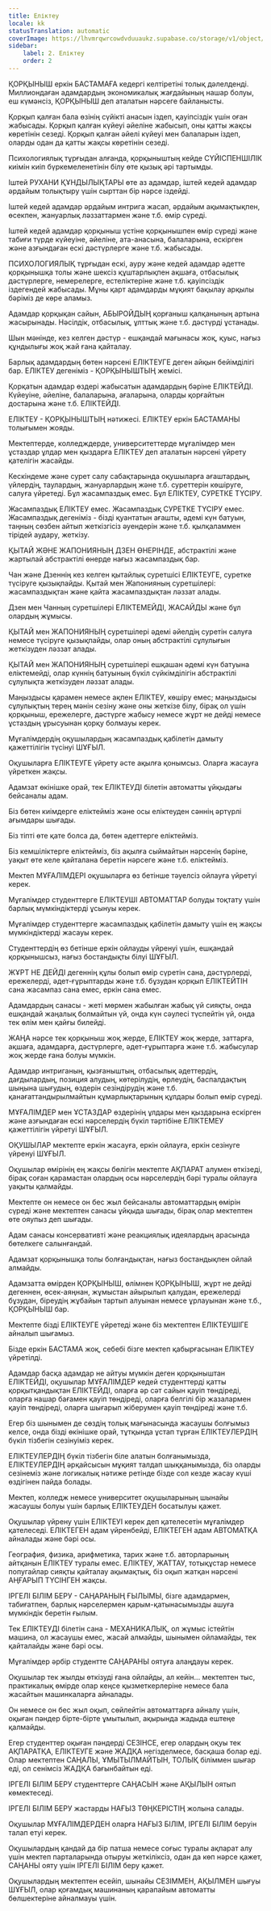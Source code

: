 ```yaml
---
title: Еліктеу
locale: kk
statusTranslation: automatic
coverImage: https://lhvmrqwrcowdvduuaukz.supabase.co/storage/v1/object/public/strapi-uploads/small_cover-educacion-fundamental.webp-2d51a7828a2b1309555be27f7e2a61a0.webp
sidebar:
    label: 2. Еліктеу
    order: 2
---
```

ҚОРҚЫНЫШ еркін БАСТАМАҒА кедергі келтіретіні толық дәлелденді. Миллиондаған адамдардың экономикалық жағдайының нашар болуы, еш күмәнсіз, ҚОРҚЫНЫШ деп аталатын нәрсеге байланысты.

Қорқып қалған бала өзінің сүйікті анасын іздеп, қауіпсіздік үшін оған жабысады. Қорқып қалған күйеуі әйеліне жабысып, оны қатты жақсы көретінін сезеді. Қорқып қалған әйелі күйеуі мен балаларын іздеп, оларды одан да қатты жақсы көретінін сезеді.

Психологиялық тұрғыдан алғанда, қорқыныштың кейде СҮЙІСПЕНШІЛІК киімін киіп бүркемеленетінін білу өте қызық әрі тартымды.

Іштей РУХАНИ ҚҰНДЫЛЫҚТАРЫ өте аз адамдар, іштей кедей адамдар әрдайым толықтыру үшін сырттан бір нәрсе іздейді.

Іштей кедей адамдар әрдайым интрига жасап, әрдайым ақымақтықпен, өсекпен, жануарлық ләззаттармен және т.б. өмір сүреді.

Іштей кедей адамдар қорқыныш үстіне қорқынышпен өмір сүреді және табиғи түрде күйеуіне, әйеліне, ата-анасына, балаларына, ескірген және азғындаған ескі дәстүрлерге және т.б. жабысады.

ПСИХОЛОГИЯЛЫҚ тұрғыдан ескі, ауру және кедей адамдар әдетте қорқынышқа толы және шексіз құштарлықпен ақшаға, отбасылық дәстүрлерге, немерелерге, естеліктеріне және т.б. қауіпсіздік іздегендей жабысады. Мұны қарт адамдарды мұқият бақылау арқылы бәріміз де көре аламыз.

Адамдар қорқықан сайын, АБЫРОЙДЫҢ қорғаныш қалқанының артына жасырынады. Нәсілдік, отбасылық, ұлттық және т.б. дәстүрді ұстанады.

Шын мәнінде, кез келген дәстүр - ешқандай мағынасы жоқ, қуыс, нағыз құндылығы жоқ жай ғана қайталау.

Барлық адамдардың бөтен нәрсені ЕЛІКТЕУГЕ деген айқын бейімділігі бар. ЕЛІКТЕУ дегеніміз - ҚОРҚЫНЫШТЫҢ жемісі.

Қорқатын адамдар өздері жабысатын адамдардың бәріне ЕЛІКТЕЙДІ. Күйеуіне, әйеліне, балаларына, ағаларына, оларды қорғайтын достарына және т.б. ЕЛІКТЕЙДІ.

ЕЛІКТЕУ - ҚОРҚЫНЫШТЫҢ нәтижесі. ЕЛІКТЕУ еркін БАСТАМАНЫ толығымен жояды.

Мектептерде, колледждерде, университеттерде мұғалімдер мен ұстаздар ұлдар мен қыздарға ЕЛІКТЕУ деп аталатын нәрсені үйрету қателігін жасайды.

Кескіндеме және сурет салу сабақтарында оқушыларға ағаштардың, үйлердің, таулардың, жануарлардың және т.б. суреттерін көшіруге, салуға үйретеді. Бұл жасампаздық емес. Бұл ЕЛІКТЕУ, СУРЕТКЕ ТҮСІРУ.

Жасампаздық ЕЛІКТЕУ емес. Жасампаздық СУРЕТКЕ ТҮСІРУ емес. Жасампаздық дегеніміз - бізді қуантатын ағашты, әдемі күн батуын, таңның сөзбен айтып жеткізгісіз әуендерін және т.б. қылқаламмен тірідей аудару, жеткізу.

ҚЫТАЙ ЖӘНЕ ЖАПОНИЯНЫҢ ДЗЕН ӨНЕРІНДЕ, абстрактілі және жартылай абстрактілі өнерде нағыз жасампаздық бар.

Чан және Дзеннің кез келген қытайлық суретшісі ЕЛІКТЕУГЕ, суретке түсіруге қызықпайды. Қытай мен Жапонияның суретшілері: жасампаздықтан және қайта жасампаздықтан ләззат алады.

Дзен мен Чанның суретшілері ЕЛІКТЕМЕЙДІ, ЖАСАЙДЫ және бұл олардың жұмысы.

ҚЫТАЙ мен ЖАПОНИЯНЫҢ суретшілері әдемі әйелдің суретін салуға немесе түсіруге қызықпайды, олар оның абстрактілі сұлулығын жеткізуден ләззат алады.

ҚЫТАЙ мен ЖАПОНИЯНЫҢ суретшілері ешқашан әдемі күн батуына еліктемейді, олар күннің батуының бүкіл сүйкімділігін абстрактілі сұлулықта жеткізуден ләззат алады.

Маңыздысы қарамен немесе ақпен ЕЛІКТЕУ, көшіру емес; маңыздысы сұлулықтың терең мәнін сезіну және оны жеткізе білу, бірақ ол үшін қорқыныш, ережелерге, дәстүрге жабысу немесе жұрт не дейді немесе ұстаздың ұрысуынан қорқу болмауы керек.

Мұғалімдердің оқушылардың жасампаздық қабілетін дамыту қажеттілігін түсінуі ШҰҒЫЛ.

Оқушыларға ЕЛІКТЕУГЕ үйрету әсте ақылға қонымсыз. Оларға жасауға үйреткен жақсы.

Адамзат өкінішке орай, тек ЕЛІКТЕУДІ білетін автоматты ұйқыдағы бейсаналы адам.

Біз бөтен киімдерге еліктейміз және осы еліктеуден сәннің әртүрлі ағымдары шығады.

Біз тіпті өте қате болса да, бөтен әдеттерге еліктейміз.

Біз кемшіліктерге еліктейміз, біз ақылға сыймайтын нәрсенің бәріне, уақыт өте келе қайталана беретін нәрсеге және т.б. еліктейміз.

Мектеп МҰҒАЛІМДЕРІ оқушыларға өз бетінше тәуелсіз ойлауға үйретуі керек.

Мұғалімдер студенттерге ЕЛІКТЕУШІ АВТОМАТТАР болуды тоқтату үшін барлық мүмкіндіктерді ұсынуы керек.

Мұғалімдер студенттерге жасампаздық қабілетін дамыту үшін ең жақсы мүмкіндіктерді жасауы керек.

Студенттердің өз бетінше еркін ойлауды үйренуі үшін, ешқандай қорқынышсыз, нағыз бостандықты білуі ШҰҒЫЛ.

ЖҰРТ НЕ ДЕЙДІ дегеннің құлы болып өмір сүретін сана, дәстүрлерді, ережелерді, әдет-ғұрыптарды және т.б. бұзудан қорқып ЕЛІКТЕЙТІН сана жасампаз сана емес, еркін сана емес.

Адамдардың санасы - жеті мөрмен жабылған жабық үй сияқты, онда ешқандай жаңалық болмайтын үй, онда күн сәулесі түспейтін үй, онда тек өлім мен қайғы билейді.

ЖАҢА нәрсе тек қорқыныш жоқ жерде, ЕЛІКТЕУ жоқ жерде, заттарға, ақшаға, адамдарға, дәстүрлерге, әдет-ғұрыптарға және т.б. жабысулар жоқ жерде ғана болуы мүмкін.

Адамдар интриганың, қызғаныштың, отбасылық әдеттердің, дағдылардың, позиция алудың, көтерілудің, өрлеудің, баспалдақтың шыңына шығудың, өздерін сезіндірудің және т.б. қанағаттандырылмайтын құмарлықтарының құлдары болып өмір сүреді.

МҰҒАЛІМДЕР мен ҰСТАЗДАР өздерінің ұлдары мен қыздарына ескірген және азғындаған ескі нәрселердің бүкіл тәртібіне ЕЛІКТЕМЕУ қажеттілігін үйретуі ШҰҒЫЛ.

ОҚУШЫЛАР мектепте еркін жасауға, еркін ойлауға, еркін сезінуге үйренуі ШҰҒЫЛ.

Оқушылар өмірінің ең жақсы бөлігін мектепте АҚПАРАТ алумен өткізеді, бірақ соған қарамастан олардың осы нәрселердің бәрі туралы ойлауға уақыты қалмайды.

Мектепте он немесе он бес жыл бейсаналы автоматтардың өмірін сүреді және мектептен санасы ұйқыда шығады, бірақ олар мектептен өте ояупыз деп шығады.

Адам санасы консервативті және реакциялық идеялардың арасында бөтелкеге салынғандай.

Адамзат қорқынышқа толы болғандықтан, нағыз бостандықпен ойлай алмайды.

Адамзатта өмірден ҚОРҚЫНЫШ, өлімнен ҚОРҚЫНЫШ, жұрт не дейді дегеннен, өсек-аяңнан, жұмыстан айырылып қалудан, ережелерді бұзудан, біреудің жұбайын тартып алуынан немесе ұрлауынан және т.б., ҚОРҚЫНЫШ бар.

Мектепте бізді ЕЛІКТЕУГЕ үйретеді және біз мектептен ЕЛІКТЕУШІГЕ айналып шығамыз.

Бізде еркін БАСТАМА жоқ, себебі бізге мектеп қабырғасынан ЕЛІКТЕУ үйретілді.

Адамдар басқа адамдар не айтуы мүмкін деген қорқыныштан ЕЛІКТЕЙДІ, оқушылар МҰҒАЛІМДЕР кедей студенттерді қатты қорқытқандықтан ЕЛІКТЕЙДІ, оларға әр сәт сайын қауіп төндіреді, оларға нашар бағамен қауіп төндіреді, оларға белгілі бір жазалармен қауіп төндіреді, оларға шығарып жіберумен қауіп төндіреді және т.б.

Егер біз шынымен де сөздің толық мағынасында жасаушы болғымыз келсе, онда бізді өкінішке орай, тұтқында ұстап тұрған ЕЛІКТЕУЛЕРДІҢ бүкіл тізбегін сезінуіміз керек.

ЕЛІКТЕУЛЕРДІҢ бүкіл тізбегін біле алатын болғанымызда, ЕЛІКТЕУЛЕРДІҢ әрқайсысын мұқият талдап шыққанымызда, біз оларды сезінеміз және логикалық нәтиже ретінде бізде сол кезде жасау күші өздігінен пайда болады.

Мектеп, колледж немесе университет оқушыларының шынайы жасаушы болуы үшін барлық ЕЛІКТЕУДЕН босатылуы қажет.

Оқушылар үйрену үшін ЕЛІКТЕУІ керек деп қателесетін мұғалімдер қателеседі. ЕЛІКТЕГЕН адам үйренбейді, ЕЛІКТЕГЕН адам АВТОМАТҚА айналады және бәрі осы.

География, физика, арифметика, тарих және т.б. авторларының айтқанын ЕЛІКТЕУ туралы емес. ЕЛІКТЕУ, ЖАТТАУ, тотықұстар немесе попугайлар сияқты қайталау ақымақтық, біз оқып жатқан нәрсені АҢҒАРЫП ТҮСІНГЕН жақсы.

ІРГЕЛІ БІЛІМ БЕРУ - САҢАРАНЫҢ ҒЫЛЫМЫ, бізге адамдармен, табиғатпен, барлық нәрселермен қарым-қатынасымызды ашуға мүмкіндік беретін ғылым.

Тек ЕЛІКТЕУДІ білетін сана - МЕХАНИКАЛЫҚ, ол жұмыс істейтін машина, ол жасаушы емес, жасай алмайды, шынымен ойламайды, тек қайталайды және бәрі осы.

Мұғалімдер әрбір студентте САҢАРАНЫ оятуға алаңдауы керек.

Оқушылар тек жылды өткізуді ғана ойлайды, ал кейін... мектептен тыс, практикалық өмірде олар кеңсе қызметкерлеріне немесе бала жасайтын машинкаларға айналады.

Он немесе он бес жыл оқып, сөйлейтін автоматтарға айналу үшін, оқыған пәндер бірте-бірте ұмытылып, ақырында жадыда ештеңе қалмайды.

Егер студенттер оқыған пәндерді СЕЗІНСЕ, егер олардың оқуы тек АҚПАРАТҚА, ЕЛІКТЕУГЕ және ЖАДҚА негізделмесе, басқаша болар еді. Олар мектептен САҢАЛЫ, ҰМЫТЫЛМАЙТЫН, ТОЛЫҚ біліммен шығар еді, ол сенімсіз ЖАДҚА бағынбайтын еді.

ІРГЕЛІ БІЛІМ БЕРУ студенттерге САҢАСЫН және АҚЫЛЫН оятып көмектеседі.

ІРГЕЛІ БІЛІМ БЕРУ жастарды НАҒЫЗ ТӨҢКЕРІСТІҢ жолына салады.

Оқушылар МҰҒАЛІМДЕРДЕН оларға НАҒЫЗ БІЛІМ, ІРГЕЛІ БІЛІМ беруін талап етуі керек.

Оқушылардың қандай да бір патша немесе соғыс туралы ақпарат алу үшін мектеп парталарында отыруы жеткіліксіз, одан да көп нәрсе қажет, САҢАНЫ ояту үшін ІРГЕЛІ БІЛІМ беру қажет.

Оқушылардың мектептен есейіп, шынайы СЕЗІММЕН, АҚЫЛМЕН шығуы ШҰҒЫЛ, олар қоғамдық машинаның қарапайым автоматты бөлшектеріне айналмауы үшін.
